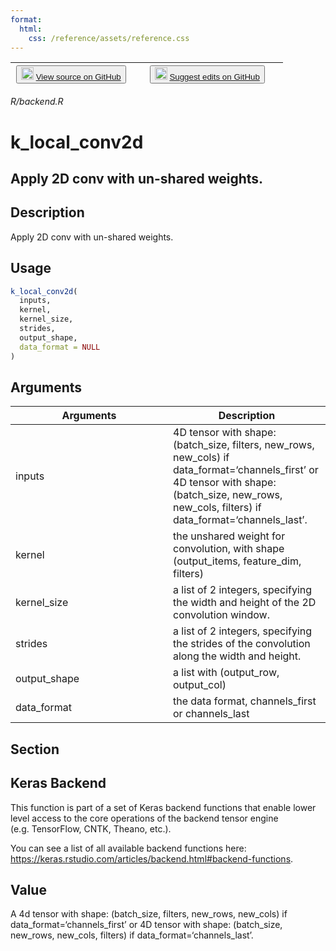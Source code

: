 ```yaml
---
format:
  html:
    css: /reference/assets/reference.css
---
```


| <button class="button"> ![](/reference/assets/GitHub-Mark-32px.png){width="20"} [View source on GitHub](https://github.com/rstudio/keras//blob/main/R/backend.R) </button> | <button class="button"> ![](/reference/assets/GitHub-Mark-32px.png){width="20"} [Suggest edits on GitHub](https://github.com/rstudio/keras//edit/main/R/backend.R) </button> |
|:------------------------------:|:--------------------------------------:|

*R/backend.R*

# k_local_conv2d

## Apply 2D conv with un-shared weights.

## Description
Apply 2D conv with un-shared weights. 


## Usage
```r
k_local_conv2d( 
  inputs, 
  kernel, 
  kernel_size, 
  strides, 
  output_shape, 
  data_format = NULL 
) 
```

## Arguments
|Arguments|Description|
|---|---|
| inputs | 4D tensor with shape: (batch_size, filters, new_rows, new_cols) if data_format='channels_first' or 4D tensor with shape: (batch_size, new_rows, new_cols, filters) if data_format='channels_last'. |
| kernel | the unshared weight for convolution, with shape (output_items, feature_dim, filters) |
| kernel_size | a list of 2 integers, specifying the width and height of the 2D convolution window. |
| strides | a list of 2 integers, specifying the strides of the convolution along the width and height. |
| output_shape | a list with (output_row, output_col) |
| data_format | the data format, channels_first or channels_last |


## Section

## Keras Backend

This function is part of a set of Keras backend functions that enable lower level access to the core operations of the backend tensor engine (e.g. TensorFlow, CNTK, Theano, etc.). 

You can see a list of all available backend functions here: [https://keras.rstudio.com/articles/backend.html#backend-functions](https://keras.rstudio.com/articles/backend.html#backend-functions). 

## Value
A 4d tensor with shape: (batch_size, filters, new_rows, new_cols) if data_format='channels_first' or 4D tensor with shape: (batch_size, new_rows, new_cols, filters) if data_format='channels_last'. 




